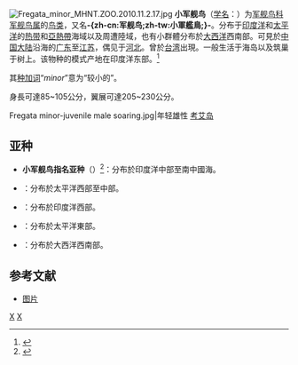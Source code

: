 {{noteTA
|T=zh-cn:小军舰鸟; zh-tw:軍艦鳥;
|1=zh-cn:小军舰鸟; zh-tw:軍艦鳥;
}}
{{speciesbox
| name = 小军舰鸟
| status = LC
| status_system = IUCN3.1
| status_ref = <ref>{{IUCN2009|assessors=BirdLife International|year=2009|id=144795|title=Fregata minor|downloaded=2010-03-28}} Database entry includes justification for why this species is of least concern</ref>
| image = Great Frigatebird at Genovesa.JPG
| image_width = 250px 
| image_caption = 喉囊膨胀的成年雄鸟
| image2 = Wing tag Great Frigatebird.JPG
| image2_width = 250px 
| image2_caption = 成年雌鸟
| genus = Fregata
| species = minor
| authority = Gmelin, 1789
| synonyms = 
''Pelecanus minor'' <small>Gmelin 1789</small><br />
''Tachypetes palmerstoni''
| range_map=Great frigatebird (Fregata minor) distribution map HBW.svg
}}
[[File:Fregata_minor_MHNT.ZOO.2010.11.2.17.jpg|thumb]]
'''小军舰鸟'''（[[学名|学名]]：{{lang|la|''Fregata minor''}}）为[[军舰鸟科|军舰鸟科]][[军舰鸟属|军舰鸟属]]的[[鸟类|鸟类]]，又名'''-{zh-cn:军舰鸟;zh-tw:小軍艦鳥;}-'''。分布于[[印度洋|印度洋]]和[[太平洋|太平洋]]的[[热带|热带]]和[[亞熱帶|亞熱帶]]海域以及周遭陸域，也有小群體分布於[[大西洋|大西洋]]西南部。可見於[[中国大陆|中国大陆]]沿海的[[广东|广东]]至[[江苏|江苏]]，偶见于[[河北|河北]]。曾於[[台湾|台湾]]出現。一般生活于海岛以及筑巢于树上。该物种的模式产地在印度洋东部。<ref>{{cite web| url =http://www.bioinfo.cn/db05/BjdwSpecies.php?action=view&id=1347| title =小军舰鸟| work =《中国动物物种编目数据库》| publisher =中国科学院微生物研究所| author =中国科学院动物研究所| accessdate =2009-04-04| deadurl =yes| archiveurl =https://web.archive.org/web/20170418081027/http://www.bioinfo.cn/db05/BjdwSpecies.php?action=view&id=1347| archivedate =2017-04-18}}</ref>

其[[种加词|种加词]]“''minor''”意为“较小的”。

身長可達85~105公分，翼展可達205~230公分。
<gallery mode=packed>
Fregata minor-juvenile male soaring.jpg|年轻雄性 [[考艾岛|考艾岛]]
</gallery>

==亚种==
*'''小军舰鸟指名亚种'''（{{lang|la|''Fregata minor minor''}}）<ref>{{cite web| url =http://www.bioinfo.cn/db05/BjdwSpecies.php?action=view&id=1348| title =小军舰鸟指名亚种| work =《中国动物物种编目数据库》| publisher =中国科学院微生物研究所| author =中国科学院动物研究所| accessdate =2009-04-04| deadurl =yes| archiveurl =https://web.archive.org/web/20160305045624/http://www.bioinfo.cn/db05/BjdwSpecies.php?action=view&id=1348| archivedate =2016-03-05}}</ref>：分布於印度洋中部至南中國海。
*{{lang|la|''Fregata minor palmerstoni''}}：分布於太平洋西部至中部。
*{{lang|la|''Fregata minor aldabrensis''}}：分布於印度洋西部。
*{{lang|la|''Fregata minor ridgwayi''}}：分布於太平洋東部。
*{{lang|la|''Fregata minor nicolli''}}：分布於大西洋西南部。

== 参考文献 ==
{{reflist}}
* [http://www.underwaterkwaj.com/land/bird-kwaj/Fregata-minor-jj-2-112002.jpg 图片] {{Wayback|url=http://www.underwaterkwaj.com/land/bird-kwaj/Fregata-minor-jj-2-112002.jpg |date=20210130203558 }}
{{Taxonbar|from=Q648494}}

[[Category:_军舰鸟属|X]]
[[Category:_1789年描述的鸟类|X]]